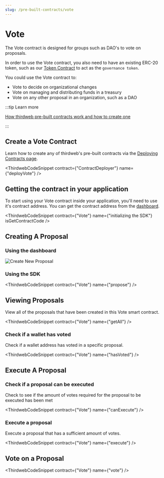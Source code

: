```yaml
---
slug: /pre-built-contracts/vote
---
```



# Vote

The Vote contract is designed for groups such as DAO's to vote on proposals.

In order to use the Vote contract, you also need to have an existing ERC-20 token,
such as our [Token Contract](/pre-built-contracts/token) to act as the `governance token`.

You could use the Vote contract to:

- Vote to decide on organizational changes
- Vote on managing and distributing funds in a treasury
- Vote on any other proposal in an organization, such as a DAO

:::tip Learn more

[How thirdweb pre-built contracts work and how to create one](/pre-built-contracts)

:::

## Create a Vote Contract

Learn how to create any of thirdweb's pre-built contracts via the [Deploying Contracts page](/getting-started/deploying-contracts).

<ThirdwebCodeSnippet contract={"ContractDeployer"} name={"deployVote"} />

## Getting the contract in your application

To start using your Vote contract inside your application, you'll need to use it's contract address. You can get the contract address from the [dashboard](https://thirdweb.com/dashboard).

<ThirdwebCodeSnippet
  contract={"Vote"}
  name={"initializing the SDK"}
  isGetContractCode
/>

## Creating A Proposal

### Using the dashboard

![Create New Proposal](../assets/create-new-proposal.png)

### Using the SDK

<ThirdwebCodeSnippet contract={"Vote"} name={"propose"} />

## Viewing Proposals

View all of the proposals that have been created in this Vote smart contract.

<ThirdwebCodeSnippet contract={"Vote"} name={"getAll"} />

### Check if a wallet has voted

Check if a wallet address has voted in a specific proposal.

<ThirdwebCodeSnippet contract={"Vote"} name={"hasVoted"} />

## Execute A Proposal

### Check if a proposal can be executed

Check to see if the amount of votes required for the proposal to be executed has been met

<ThirdwebCodeSnippet contract={"Vote"} name={"canExecute"} />

### Execute a proposal

Execute a proposal that has a sufficient amount of votes.

<ThirdwebCodeSnippet contract={"Vote"} name={"execute"} />

## Vote on a Proposal

<ThirdwebCodeSnippet contract={"Vote"} name={"vote"} />
